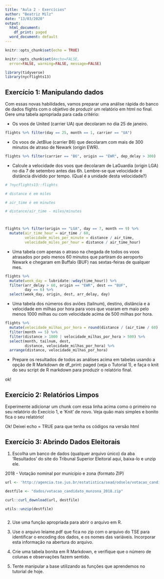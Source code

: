 ```yaml
---
title: "Aula 2 - Exercícios"
author: "Beatriz Milz"
date: "13/03/2020"
output:
  html_document:
    df_print: paged
  word_document: default
---
```


```r
knitr::opts_chunk$set(echo = TRUE)
```

```r
knitr::opts_chunk$set(#echo=FALSE, 
  error=FALSE, warning=FALSE, message=FALSE)
```

```r
library(tidyverse)
library(nycflights13)
```

## Exercício 1: Manipulando dados


Com essas novas habilidades, vamos preparar uma análise rápida do banco de dados flights com o objetivo de produzir um relatório em html no final. Gere uma tabela apropriada para cada critério:

- Os voos de United (carrier UA) que decolaram no dia 25 de janeiro.

```r
flights %>% filter(day == 25, month == 1, carrier == "UA")
```


- Os voos de JetBlue (carrier B6) que decolaram com mais de 300 minutos de atraso de Newark (origin EWR).

```r
flights %>% filter(carrier == "B6", origin == "EWR", dep_delay > 300)
```


- Calcule a velocidade dos voos que decolaram de LaGuardia (origin LGA) no dia 7 de setembro antes das 6h. Lembre-se que velocidade é distância dividido por tempo. (Qual é a unidade desta velocidade?)

```r

# ?nycflights13::flights

# distance é em miles

# air_time é em minutes

# distance/air_time - miles/minutes



flights %>% filter(origin == "LGA", day == 7, month == 9) %>%
  mutate(air_time_hour = air_time / 60,
         velocidade_miles_per_minute = distance / air_time,
         velocidade_miles_per_hour = distance / air_time_hour)
```



- Uma tabela com apenas o atraso na chegada de todos os voos atrasados por pelo menos 60 minutos que partiram do aeroporto Newark e chegaram em Buffalo (BUF) nas sextas-feiras de qualquer mes.

```r
flights %>% 
  mutate(week_day = lubridate::wday(time_hour)) %>% 
  filter(arr_delay > 60, origin == "EWR", dest == "BUF", 
         day == 6) %>% 
  select(week_day, origin, dest, arr_delay, day)
```


- Uma tabela dos números dos aviões (tailnum), destino, distância e a velocidade em milhas por hora para voos que voaram em maio pelo menos 1000 milhas ou com velocidade acima de 500 milhas por hora.



```r
flights %>%
  mutate(velocidade_milhas_por_hora = round(distance / (air_time / 60), 2)) %>%
  filter(month == 5) %>%
  filter(distance > 1000 | velocidade_milhas_por_hora > 500) %>%
  select(month, tailnum, dest,
         distance, velocidade_milhas_por_hora) %>%
  arrange(distance, velocidade_milhas_por_hora)
```


- Prepare os resultados de todos as análises acima em tabelas usando a opção de R Markdown de df_print: paged (veja o Tutorial 1), e faça o knit do seu script de R markdown para produzir o relatório final.

ok!


## Exercício 2: Relatórios Limpos

Experimente adicionar um chunk com essa linha acima como o primeiro no seu relatório do Execício 1, e ‘Knit’ de novo. Veja quão mais simples e bonito fica o seu relatório!

Ok! Deixei echo = TRUE para que tenha os códigos na versão html


## Exercício 3: Abrindo Dados Eleitorais

1) Escolha um banco de dados (qualquer arquivo único) da aba ‘Resultados’ do site do Tribunal Superior Eleitoral aqui, baixa-lo e unzip ele.


2018 - Votação nominal por município e zona (formato ZIP)

```r
url <- 'http://agencia.tse.jus.br/estatistica/sead/odsele/votacao_candidato_munzona/votacao_candidato_munzona_2018.zip'

destfile <- "dados/votacao_candidato_munzona_2018.zip"

curl::curl_download(url, destfile)

utils::unzip(destfile)



```


2) Use uma função apropriada para abrir o arquivo em R.

3) Use o arquivo leiame.pdf que fica no zip com o arquivo do TSE para identificar o encoding dos dados, e os nomes das variáveis. Incorporar esta informação na abertura do arquivo.

4) Crie uma tabela bonita em R Markdown, e verifique que o número de colunas e observações fazem sentido.

5) Tente manipular a base utilizando as funções que aprendemos no tutorial de hoje.